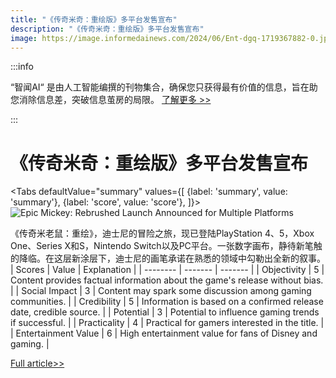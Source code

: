 ```yaml
---
title: "《传奇米奇：重绘版》多平台发售宣布"
description: "《传奇米奇：重绘版》多平台发售宣布"
image: https://image.informedainews.com/2024/06/Ent-dgq-1719367882-0.jpg
---
```



:::info

“智闻AI“ 是由人工智能编撰的刊物集合，确保您只获得最有价值的信息，旨在助您消除信息差，突破信息茧房的局限。  [了解更多 >>](/)

:::

# 《传奇米奇：重绘版》多平台发售宣布


<Tabs
	defaultValue="summary"
	values={[
	{label: 'summary', value: 'summary'},
	{label: 'score', value: 'score'},
]}>
<TabItem value="summary">
<img
  src="https://image.informedainews.com/2024/06/Ent-dgq-1719367882-0.jpg"
  alt="Epic Mickey: Rebrushed Launch Announced for Multiple Platforms"
/>



《传奇米老鼠：重绘》，迪士尼的冒险之旅，现已登陆PlayStation 4、5，Xbox One、Series X和S，Nintendo Switch以及PC平台。一张数字画布，静待新笔触的降临。在这层新涂层下，迪士尼的画笔承诺在熟悉的领域中勾勒出全新的叙事。
</TabItem>
<TabItem value="score">
	| Scores     | Value   | Explanation |
	| -------- | ------- | ------- |
	| Objectivity  | 5    | Content provides factual information about the game's release without bias.    |
	| Social Impact | 3     | Content may spark some discussion among gaming communities.    |
	| Credibility    | 5    | Information is based on a confirmed release date, credible source.    |
	| Potential    | 3    | Potential to influence gaming trends if successful.    |
	| Practicality    | 4    | Practical for gamers interested in the title.    |
	| Entertainment Value    | 6    | High entertainment value for fans of Disney and gaming.    |
</TabItem>
</Tabs>

[Full article>>](https://www.ign.com/articles/epic-mickey-rebrushed-release-date-confirmed)
